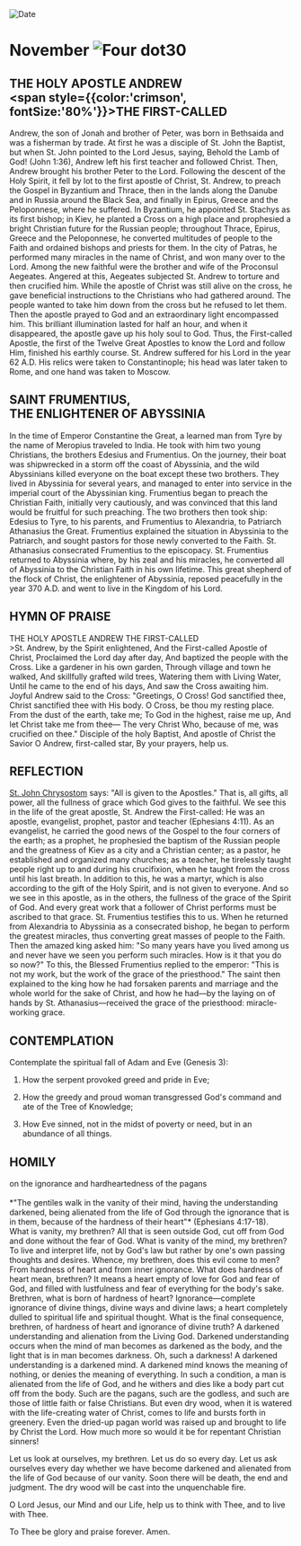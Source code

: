 
<RunningHead />
<Image src="/title-imprint.png" height={68} width={50} alt="Date" className="title-imprint"/>

# <div id="date">November <Image className="four-dot" src="/four-dot.png" height={15} width={15} alt="Four dot" />30</div>

## THE HOLY APOSTLE ANDREW <br /><span style={{color:'crimson', fontSize:'80%'}}>THE FIRST-CALLED</span>

Andrew, the son of Jonah and brother of Peter, was born in Bethsaida and was a fisherman by trade. At first he was a disciple of St. John the Baptist, but when St. John pointed to the Lord Jesus, saying, Behold the Lamb of God! (John 1:36), Andrew left his first teacher and followed Christ. Then, Andrew brought his brother Peter to the Lord. Following the descent of the Holy Spirit, it fell by lot to the first apostle of Christ, St. Andrew, to preach the Gospel in Byzantium and Thrace, then in the lands along the Danube and in Russia around the Black Sea, and finally in Epirus, Greece and the Peloponnese, where he suffered. In Byzantium, he appointed St. Stachys as its first bishop; in Kiev, he planted a Cross on a high place and prophesied a bright Christian future for the Russian people; throughout Thrace, Epirus, Greece and the Peloponnese, he converted multitudes of people to the Faith and ordained bishops and priests for them. In the city of Patras, he performed many miracles in the name of Christ, and won many over to the Lord. Among the new faithful were the brother and wife of the Proconsul Aegeates. Angered at this, Aegeates subjected St. Andrew to torture and then crucified him. While the apostle of Christ was still alive on the cross, he gave beneficial instructions to the Christians who had gathered around. The people wanted to take him down from the cross but he refused to let them. Then the apostle prayed to God and an extraordinary light encompassed him. This brilliant illumination lasted for half an hour, and when it disappeared, the apostle gave up his holy soul to God. Thus, the First-called Apostle, the first of the Twelve Great Apostles to know the Lord and follow Him, finished his earthly course. St. Andrew suffered for his Lord in the year 62 A.D. His relics were taken to Constantinople; his head was later taken to Rome, and one hand was taken to Moscow.

## SAINT FRUMENTIUS,<br />THE ENLIGHTENER OF ABYSSINIA

In the time of Emperor Constantine the Great, a learned man from Tyre by the name of Meropius traveled to India. He took with him two young Christians, the brothers Edesius and Frumentius. On the journey, their boat was shipwrecked in a storm off the coast of Abyssinia, and the wild Abyssinians killed everyone on the boat except these two brothers. They lived in Abyssinia for several years, and managed to enter into service in the imperial court of the Abyssinian king. Frumentius began to preach the Christian Faith, initially very cautiously, and was convinced that this land would be fruitful for such preaching. The two brothers then took ship: Edesius to Tyre, to his parents, and Frumentius to Alexandria, to Patriarch Athanasius the Great. Frumentius explained the situation in Abyssinia to the Patriarch, and sought pastors for those newly converted to the Faith. St. Athanasius consecrated Frumentius to the episcopacy. St. Frumentius returned to Abyssinia where, by his zeal and his miracles, he converted all of Abyssinia to the Christian Faith in his own lifetime. This great shepherd of the flock of Christ, the enlightener of Abyssinia, reposed peacefully in the year 370 A.D. and went to live in the Kingdom of his Lord.


## HYMN OF PRAISE
<div style={{textAlign:'center', color:'crimson', fontWeight:'bold'}}>
THE HOLY APOSTLE ANDREW THE FIRST-CALLED
</div>
>St. Andrew, by the Spirit enlightened,  
And the First-called Apostle of Christ,  
Proclaimed the Lord day after day,  
And baptized the people with the Cross.  
Like a gardener in his own garden,  
Through village and town he walked,  
And skillfully grafted wild trees,  
Watering them with Living Water,  
Until he came to the end of his days,  
And saw the Cross awaiting him.  
Joyful Andrew said to the Cross:  
"Greetings, O Cross! God sanctified thee,  
Christ sanctified thee with His body.  
O Cross, be thou my resting place.  
From the dust of the earth, take me;  
To God in the highest, raise me up,  
And let Christ take me from thee—  
The very Christ Who, because of me, was crucified on thee."  
Disciple of the holy Baptist,  
And apostle of Christ the Savior  
O Andrew, first-called star,  
By your prayers, help us.  


## REFLECTION

[St. John Chrysostom](/november/13th) says: "All is given to the Apostles." That is, all gifts, all power, all the fullness of grace which God gives to the faithful. We see this in the life of the great apostle, St. Andrew the First-called: He was an apostle, evangelist, prophet, pastor and teacher (Ephesians 4:11). As an evangelist, he carried the good news of the Gospel to the four corners of the earth; as a prophet, he prophesied the baptism of the Russian people and the greatness of Kiev as a city and a Christian center; as a pastor, he established and organized many churches; as a teacher, he tirelessly taught people right up to and during his crucifixion, when he taught from the cross until his last breath. In addition to this, he was a martyr, which is also according to the gift of the Holy Spirit, and is not given to everyone. And so we see in this apostle, as in the others, the fullness of the grace of the Spirit of God. And every great work that a follower of Christ performs must be ascribed to that grace. St. Frumentius testifies this to us. When he returned from Alexandria to Abyssinia as a consecrated bishop, he began to perform the greatest miracles, thus converting great masses of people to the Faith. Then the amazed king asked him: "So many years have you lived among us and never have we seen you perform such miracles. How is it that you do so now?" To this, the Blessed Frumentius replied to the emperor: "This is not my work, but the work of the grace of the priesthood." The saint then explained to the king how he had forsaken parents and marriage and the whole world for the sake of Christ, and how he had—by the laying on of hands by St. Athanasius—received the grace of the priesthood: miracle-working grace.


## CONTEMPLATION

Contemplate the spiritual fall of Adam and Eve (Genesis 3):

1. How the serpent provoked greed and pride in Eve;

2. How the greedy and proud woman transgressed God's command and ate of the Tree of Knowledge;

3. How Eve sinned, not in the midst of poverty or need, but in an abundance of all things.


## HOMILY
<div style={{textAlign:'center', color:'crimson', fontWeight:'bold'}}>
on the ignorance and hardheartedness of the pagans
</div>
<br />
<div style={{textAlign:'right'}}>
*"The gentiles walk in the vanity of their mind, having the understanding darkened, being alienated from the life of God through the ignorance that is in them, because of the hardness of their heart"* (Ephesians 4:17-18).
</div>
What is vanity, my brethren? All that is seen outside God, cut off from God and done without the fear of God. What is vanity of the mind, my brethren? To live and interpret life, not by God's law but rather by one's own passing thoughts and desires. Whence, my brethren, does this evil come to men? From hardness of heart and from inner ignorance. What does hardness of heart mean, brethren? It means a heart empty of love for God and fear of God, and filled with lustfulness and fear of everything for the body's sake. Brethren, what is born of hardness of heart? Ignorance—complete ignorance of divine things, divine ways and divine laws; a heart completely dulled to spiritual life and spiritual thought. What is the final consequence, brethren, of hardness of heart and ignorance of divine truth? A darkened understanding and alienation from the Living God. Darkened understanding occurs when the mind of man becomes as darkened as the body, and the light that is in man becomes darkness. Oh, such a darkness! A darkened understanding is a darkened mind. A darkened mind knows the meaning of nothing, or denies the meaning of everything. In such a condition, a man is alienated from the life of God, and he withers and dies like a body part cut off from the body. Such are the pagans, such are the godless, and such are those of little faith or false Christians. But even dry wood, when it is watered with the life-creating water of Christ, comes to life and bursts forth in greenery. Even the dried-up pagan world was raised up and brought to life by Christ the Lord. How much more so would it be for repentant Christian sinners!

Let us look at ourselves, my brethren. Let us do so every day. Let us ask ourselves every day whether we have become darkened and alienated from the life of God because of our vanity. Soon there will be death, the end and judgment. The dry wood will be cast into the unquenchable fire.

O Lord Jesus, our Mind and our Life, help us to think with Thee, and to live with Thee.

To Thee be glory and praise forever. Amen.
